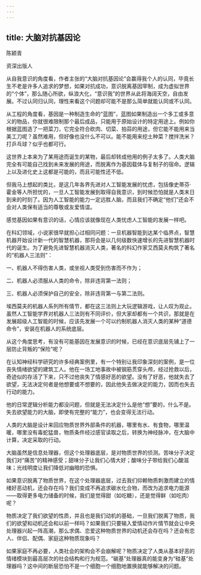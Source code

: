 ```yaml
---
---
---
```

title: 大脑对抗基因论
---




陈颖青

资深出版人

从自我意识的角度看，作者主张的“大脑对抗基因论”会赢得我个人的认同，毕竟长生不老是许多人追求的梦想，如果对抗成功，意识脱离基因宰制，成为虚拟世界的“个体”，那么随心所欲，纵浪大化，“意识我”的世界从此将海阔天空，自由发展。不过认同归认同，理性来看这个问题却可能不是那么简单就能认同或不认同。

从工程的角度看，基因是一种制造生命的“蓝图”，蓝图如果制造出一个多工或多意义的物品，你就很难限制那个最后成品，只能用于原始设计的特定用途上。例如你根据蓝图造了一把菜刀，它完全符合砍肉、切菜、拍蒜的用途，但它能不能用来当美工刀呢？虽然难用，但好像也没什么不可以。能不能用来挖土种菜？搅拌洗米？打乒乓球？似乎也都可行。

这世界上本来为了某用途而诞生的某物，最后却转成他用的例子太多了。人类大脑完全有可能自己找到未来发展的用途，而脱离作为基因载体与复制子的宿命。逻辑上以及进化史上这都是可能的，而且可能性还不低。

但我马上想起的类比，是这几年各界先进对人工智能发展的忧虑，包括像史蒂芬·霍金等人所担忧的，一旦人工智能发展到取得自我意识，到时候恐怕就是人类末日到来的时刻了。因为人工智能的能力一定远胜人脑，而且我们不确定“他们”还会不会对人类保有适当的尊敬或友爱情谊。

感觉基因如果有意识的话，心情应该就像现在人类忧虑人工智能的发展一样吧。

在科幻领域，小说家很早就担心过相同问题：一旦机器智能到达某个临界点，智慧机器开始设计新一代的智慧机器，那将会是以几何级数快速增长的先进智慧机器时代的诞生。为了避免先进智慧机器消灭人类，著名的科幻作家艾西莫夫构筑了著名的“机器人三法则”：

一、机器人不得伤害人类，或坐视人类受到伤害而不作为；

二、机器人必须服从人类的命令，除非违背第一法则；

三、机器人必须保护自己的安全，除非违背第一与第二法则。

埃西莫夫的机器人系列所有情节，都在这三法则上大玩逻辑游戏，让人叹为观止。虽然人工智能学界对机器人三法则有不同评价，但大家却都有一个共识，那就是在发展超级人工智能的时候，应该先发展一个可以约制机器人消灭人类的某种“道德命令”，安装在机器人的系统底层。

从这个角度思考，有没有可能基因在发展意识的时候，已经在意识底层先铺上了一层防止背叛的“保险”呢？

在认知神经科学研究的许多经典案例里，有一个特别让我印象深刻的案例，是一位丧失情绪欲望的建筑工人。他在一场工地事故中被钢筋贯穿头颅，经过抢救以后，奇迹似的存活了下来，只不过他丧失了情感好恶的欲望。没有了好恶，他就失去了欲望，无法决定何者是他想要或不想要的，因此他失去做决定的能力，因而也失去行动的能力。

他的日常逻辑分析能力都没问题，但就是无法决定什么是他“想”要的，什么不是。失去欲望能力的大脑，即使有完整的“能力”，也会变得无法行动。

人类的大脑是设计来回应物质世界外部条件的机器，哪里有水、有食物，哪里温暖，哪里没有毒蛇猛兽，物质条件经过感官读取之后，转换为神经脉冲，在大脑中计算，决定采取的行动。

大脑虽然是信息处理器，但这个处理器底层，是对物质世界的侦测。苦味分子决定我们对“痛苦”的精神感受；甜味分子让我们心情大好；酸味分子带给我们心酸滋味；光线明度让我们降低对幽暗的恐惧。

如果意识脱离了物质世界，在这个处理器底层，过去我们仰赖物质刺激而建立的情绪好恶动机，还会存在吗？我们变成不再追求碳水化合物，而改为追求电力能源——取得更多电力储备的时候，我们是觉得甜（如吃糖），还是觉得鲜（如吃肉）呢？

物质决定了我们欲望的性质，并且也是我们动机的基础，一旦我们脱离了物质，我们的欲望和动机还会和以前一样吗？如果我们只要输入爱情动作片情节就会让中央处理器兴起一阵高潮，那么求偶、恋爱这种物质世界的动机还会存在吗？还会有恋人、伴侣、配偶、家庭这种物质现象吗？

如果家庭不再必要，人类社会的架构会不会崩解呢？物质决定了人类从基本好恶的情绪模块到最高层次的社会结构和行为规范。“碳基”处理器真的能变身为“硅基”处理器吗？这中间的断层恐怕不是一个细胞一个细胞地置换就能够解决的问题。